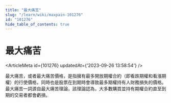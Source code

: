 ```yaml
---
title: "最大痛苦"
slug: "/learn/wiki/maxpain-101276"
id: "101276"
hide_table_of_contents: true
---
```



# 最大痛苦

<ArticleMeta id={101276} updatedAt={'2023-09-26 13:58:54'} />
<div className='border-solid border-b border-t-0 my-4 border-[var(--ifm-color-gray-300)]' />

最大痛苦，或者最大痛苦價格，是指擁有最多開放期權合約（即看跌期權和看漲期權）的行使價格，同時也是股票在到期時會導致最多期權持有人財務損失的價格。最大痛苦一詞源自最大痛苦理論，該理論認為，大多數購買並持有期權合約直至到期的交易者都會虧損。
